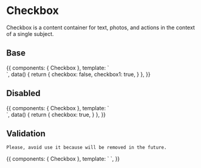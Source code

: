 

<Meta title="Forms|Checkbox" component={Checkbox} />

# Checkbox

Checkbox is a content container for text, photos, and actions in the context of a single subject.

## Base

<Preview>
  <Story name="Base" parameters={{ decorators: [withA11y] }} inline={true}>
    {{
      components: { Checkbox },
      template: `
        <div class="row-items" style="display: flex">
          <Checkbox label="label" testeid="testeid" v-model="checkbox" style="flex: 1"/>
          <Checkbox label="label" id="venice-checkbox" v-model="checkbox1" style="flex: 1"/>
        </div>
      `,
      data() {
        return {
          checkbox: false,
          checkbox1: true,
        }
      },
    }}
  </Story>
</Preview>

## Disabled

<Preview>
  <Story name="Disabled" parameters={{ decorators: [withA11y] }} inline={true}>
    {{
      components: { Checkbox },
      template: `
        <div class="row-items" style="display: flex">
          <Checkbox label="disabled" disabled style="flex: 1" />
          <Checkbox label="disabled" disabled v-model="checkbox" style="flex: 1" />
        </div>
      `,
      data() {
        return {
          checkbox: true,
        }
      },
    }}
  </Story>
</Preview>

## Validation

`Please, avoid use it because will be removed in the future.`

<Preview>
  <Story
    name="Validation"
    parameters={{ decorators: [withA11y] }}
    inline={true}
  >
    {{
      components: { Checkbox },
      template: `
          <Checkbox label="Error sample" error="Errors will be displayed here" style="flex: 1" />
      `,
    }}
  </Story>
</Preview>
